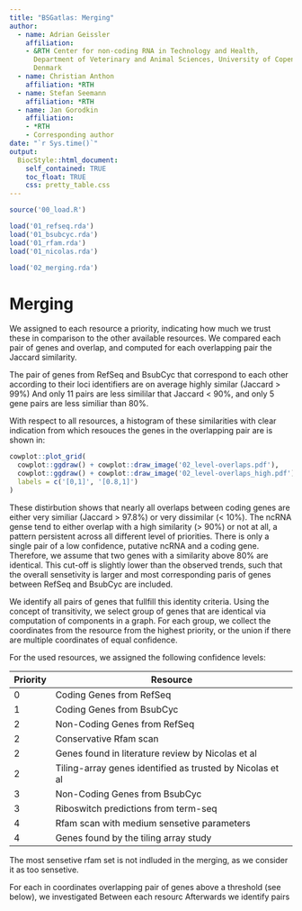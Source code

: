```yaml
--- 
title: "BSGatlas: Merging"
author:
  - name: Adrian Geissler
    affiliation:
    - &RTH Center for non-coding RNA in Technology and Health,
      Department of Veterinary and Animal Sciences, University of Copenhagen,
      Denmark
  - name: Christian Anthon
    affiliation: *RTH
  - name: Stefan Seemann
    affiliation: *RTH
  - name: Jan Gorodkin
    affiliation:
    - *RTH
    - Corresponding author
date: "`r Sys.time()`"
output:
  BiocStyle::html_document:
    self_contained: TRUE
    toc_float: TRUE
    css: pretty_table.css
---
```



```r
source('00_load.R')

load('01_refseq.rda')
load('01_bsubcyc.rda')
load('01_rfam.rda')
load('01_nicolas.rda')

load('02_merging.rda')
```

# Merging

We assigned to each resource a priority, indicating how much we trust these
in comparison to the other available resources.
We compared each pair of genes and overlap, and computed for each overlapping
pair the Jaccard similarity.

The pair of genes from RefSeq and BsubCyc that correspond to each other
according to their loci identifiers are on average highly similar 
(Jaccard > 99%)
And only 11 pairs are less simililar that Jaccard < 90%,
and only 5 gene pairs are less similiar than 80%.

With respect to all resources,
a histogram of these similarities with clear indication from which resouces
the genes in the overlapping pair are is shown in:

```r
cowplot::plot_grid(
  cowplot::ggdraw() + cowplot::draw_image('02_level-overlaps.pdf'),
  cowplot::ggdraw() + cowplot::draw_image('02_level-overlaps_high.pdf'),
  labels = c('[0,1]', '[0.8,1]')
)
```

These distirbution shows that nearly all overlaps between coding genes
are either very similiar (Jaccard > 97.8%) or very dissimilar (< 10%).
The ncRNA gense tend to either overlap with a high similarity (> 90%) or
not at all, a pattern persistent across all different level of 
priorities.
There is only a single pair of a low confidence, putative ncRNA and a coding
gene.
Therefore, we assume that two genes with a similarity above 80% are
identical. 
This cut-off is slightly lower  than the observed trends, such
that the overall sensetivity is larger and most corresponding paris of genes
between RefSeq and BsubCyc are included.

We identify all pairs of genes that fullfill this identity criteria.
Using the concept of transitivity, we select group of genes that are identical
via computation of components in a graph.
For each group, we collect the coordinates from the resource from the highest
priority, or the union if there are multiple coordinates of equal confidence.

For the used resources, we assigned the following confidence levels:

Priority | Resource
---------|-------------------------------------
0        | Coding Genes from RefSeq
1        | Coding Genes from BsubCyc
2        | Non-Coding Genes from RefSeq
2        | Conservative Rfam scan
2        | Genes found in literature review by Nicolas et al
2        | Tiling-array genes identified as trusted by Nicolas et al
3        | Non-Coding Genes from BsubCyc
3        | Riboswitch predictions from term-seq
4        | Rfam scan with medium sensetive parameters
4        | Genes found by the tiling array study 

The most sensetive rfam set is not indluded in the merging, as
we consider it as too sensetive.


For each in coordinates overlapping pair of genes above a threshold
(see below), we investigated
Between each resourc
Afterwards we identify pairs



